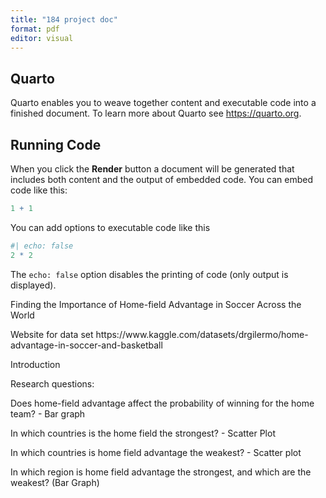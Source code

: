 ```yaml
---
title: "184 project doc"
format: pdf
editor: visual
---
```


## Quarto

Quarto enables you to weave together content and executable code into a finished document. To learn more about Quarto see <https://quarto.org>.

## Running Code

When you click the **Render** button a document will be generated that includes both content and the output of embedded code. You can embed code like this:

```r
1 + 1
```

You can add options to executable code like this

```r
#| echo: false
2 * 2
```

The `echo: false` option disables the printing of code (only output is displayed).

Finding the Importance of Home-field Advantage in Soccer Across the World

Website for data set https://www.kaggle.com/datasets/drgilermo/home-advantage-in-soccer-and-basketball

Introduction

Research questions:

Does home-field advantage affect the probability of winning for the home team? - Bar graph

In which countries is the home field the strongest? - Scatter Plot

In which countries is home field advantage the weakest? - Scatter plot

In which region is home field advantage the strongest, and which are the weakest? (Bar Graph)


